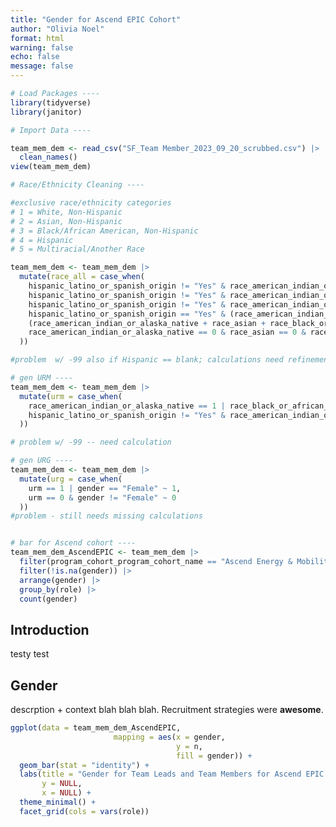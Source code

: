 ```yaml
---
title: "Gender for Ascend EPIC Cohort"
author: "Olivia Noel"
format: html
warning: false
echo: false
message: false
---
```


```r
# Load Packages ----
library(tidyverse)
library(janitor)
```

```r
# Import Data ----

team_mem_dem <- read_csv("SF_Team Member_2023_09_20_scrubbed.csv") |> 
  clean_names()
view(team_mem_dem)

# Race/Ethnicity Cleaning ----

#exclusive race/ethnicity categories
# 1 = White, Non-Hispanic
# 2 = Asian, Non-Hispanic
# 3 = Black/African American, Non-Hispanic
# 4 = Hispanic
# 5 = Multiracial/Another Race

team_mem_dem <- team_mem_dem |> 
  mutate(race_all = case_when(
    hispanic_latino_or_spanish_origin != "Yes" & race_american_indian_or_alaska_native == 0 & race_asian == 0 & race_black_or_african_american == 0 & race_hawaiian_or_other_pac_islander == 0 & race_other == 0 & race_white == 1 ~ 1,
    hispanic_latino_or_spanish_origin != "Yes" & race_american_indian_or_alaska_native == 0 & race_asian == 1 & race_black_or_african_american == 0 & race_hawaiian_or_other_pac_islander == 0 & race_other == 0 & race_white == 0 ~ 2,
    hispanic_latino_or_spanish_origin != "Yes" & race_american_indian_or_alaska_native == 0 & race_asian == 0 & race_black_or_african_american == 1 & race_hawaiian_or_other_pac_islander == 0 & race_other == 0 & race_white == 0 ~ 3,
    hispanic_latino_or_spanish_origin == "Yes" & (race_american_indian_or_alaska_native == 0 & race_asian == 0 & race_black_or_african_american == 0 & race_hawaiian_or_other_pac_islander == 0) & ((race_other == 1 & race_white == 0) | (race_other == 0 & race_white == 1)) ~ 4,
    (race_american_indian_or_alaska_native + race_asian + race_black_or_african_american + race_hawaiian_or_other_pac_islander + race_other + race_white > 1) | (hispanic_latino_or_spanish_origin == "Yes" & race_american_indian_or_alaska_native == 1) | (hispanic_latino_or_spanish_origin == "Yes" & race_asian == 1) | (hispanic_latino_or_spanish_origin == "Yes" & race_black_or_african_american == 1) | (hispanic_latino_or_spanish_origin == "Yes" & race_hawaiian_or_other_pac_islander == 1) | race_american_indian_or_alaska_native == 1 | race_hawaiian_or_other_pac_islander == 1 | (race_other == 1 & hispanic_latino_or_spanish_origin != "Yes") ~ 5,
    race_american_indian_or_alaska_native == 0 & race_asian == 0 & race_black_or_african_american == 0 & race_hawaiian_or_other_pac_islander == 0 & race_other == 0 & race_white == 0 & (hispanic_latino_or_spanish_origin == "Prefer not to answer") ~ -99
  ))

#problem  w/ -99 also if Hispanic == blank; calculations need refinement 

# gen URM ----
team_mem_dem <- team_mem_dem |> 
  mutate(urm = case_when(
    race_american_indian_or_alaska_native == 1 | race_black_or_african_american == 1 | race_hawaiian_or_other_pac_islander == 1 | race_other == 1 | hispanic_latino_or_spanish_origin == "Yes" ~ 1,
    hispanic_latino_or_spanish_origin != "Yes" & race_american_indian_or_alaska_native == 0 & race_black_or_african_american == 0 & race_hawaiian_or_other_pac_islander == 0 & race_other == 0 & (race_white == 1 | race_asian == 1) ~ 0,
  ))

# problem w/ -99 -- need calculation

# gen URG ----
team_mem_dem <- team_mem_dem |> 
  mutate(urg = case_when(
    urm == 1 | gender == "Female" ~ 1,
    urm == 0 & gender != "Female" ~ 0
  ))
#problem - still needs missing calculations  


# bar for Ascend cohort ----
team_mem_dem_AscendEPIC <- team_mem_dem |> 
  filter(program_cohort_program_cohort_name == "Ascend Energy & Mobility Accelerator 2023, powered by VentureWell and EPIC") |> 
  filter(!is.na(gender)) |> 
  arrange(gender) |> 
  group_by(role) |> 
  count(gender)
```


## Introduction

testy test

## Gender

descrption + context blah blah blah. Recruitment strategies were **awesome**.

```r
ggplot(data = team_mem_dem_AscendEPIC,
                       mapping = aes(x = gender,
                                     y = n,
                                     fill = gender)) +
  geom_bar(stat = "identity") +
  labs(title = "Gender for Team Leads and Team Members for Ascend EPIC Cohort",
       y = NULL,
       x = NULL) +
  theme_minimal() +
  facet_grid(cols = vars(role))
```


